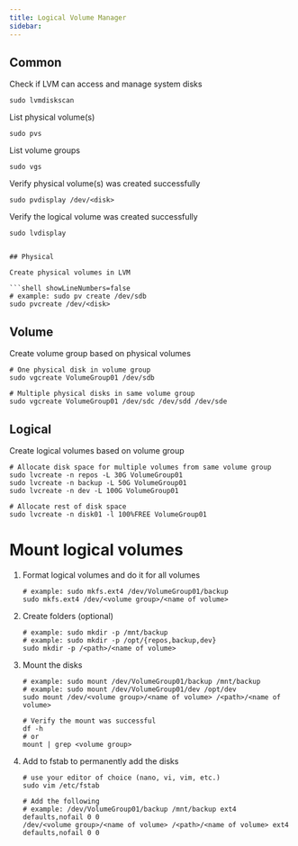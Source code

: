 ```yaml
---
title: Logical Volume Manager
sidebar:
---
```



## Common

Check if LVM can access and manage system disks

```shell showLineNumbers=false
sudo lvmdiskscan
```

List physical volume(s)

```shell showLineNumbers=false
sudo pvs
```

List volume groups

```shell showLineNumbers=false
sudo vgs
```

Verify physical volume(s) was created successfully

```shell showLineNumbers=false
sudo pvdisplay /dev/<disk>
```

Verify the logical volume was created successfully

```shell showLineNumbers=false
sudo lvdisplay
```

````shell showLineNumbers=false

## Physical

Create physical volumes in LVM

```shell showLineNumbers=false
# example: sudo pv create /dev/sdb
sudo pvcreate /dev/<disk>
````

## Volume

Create volume group based on physical volumes

```shell showLineNumbers=false
# One physical disk in volume group
sudo vgcreate VolumeGroup01 /dev/sdb

# Multiple physical disks in same volume group
sudo vgcreate VolumeGroup01 /dev/sdc /dev/sdd /dev/sde
```

## Logical

Create logical volumes based on volume group

```shell showLineNumbers=false
# Allocate disk space for multiple volumes from same volume group
sudo lvcreate -n repos -L 30G VolumeGroup01
sudo lvcreate -n backup -L 50G VolumeGroup01
sudo lvcreate -n dev -L 100G VolumeGroup01

# Allocate rest of disk space
sudo lvcreate -n disk01 -l 100%FREE VolumeGroup01
```

# Mount logical volumes

<Steps>

1. Format logical volumes and do it for all volumes

   ```shell showLineNumbers=false
   # example: sudo mkfs.ext4 /dev/VolumeGroup01/backup
   sudo mkfs.ext4 /dev/<volume group>/<name of volume>

   ```

2. Create folders (optional)

   ```shell showLineNumbers=false
   # example: sudo mkdir -p /mnt/backup
   # example: sudo mkdir -p /opt/{repos,backup,dev}
   sudo mkdir -p /<path>/<name of volume>
   ```

3. Mount the disks

   ```shell showLineNumbers=false
   # example: sudo mount /dev/VolumeGroup01/backup /mnt/backup
   # example: sudo mount /dev/VolumeGroup01/dev /opt/dev
   sudo mount /dev/<volume group>/<name of volume> /<path>/<name of volume>

   # Verify the mount was successful
   df -h
   # or
   mount | grep <volume group>
   ```

4. Add to fstab to permanently add the disks

   ```shell showLineNumbers=false
   # use your editor of choice (nano, vi, vim, etc.)
   sudo vim /etc/fstab

   # Add the following
   # example: /dev/VolumeGroup01/backup /mnt/backup ext4 defaults,nofail 0 0
   /dev/<volume group>/<name of volume> /<path>/<name of volume> ext4 defaults,nofail 0 0
   ```

</Steps>
